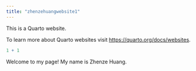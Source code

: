 ```yaml
---
title: "zhenzehuangwebsite1"
---
```


This is a Quarto website.

To learn more about Quarto websites visit <https://quarto.org/docs/websites>.

```r
1 + 1
```
Welcome to my page! My name is Zhenze Huang.